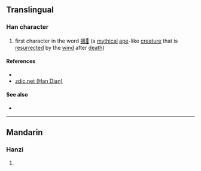 {{character info/new}}
==Translingual==

===Han character===
{{Han char|rn=94|rad=犬|as=09|sn=12|four=47210|canj=KHHNI|ids=⿰犭風}}

# first character in the word [[猦𤝕]] (a [[mythical]] [[ape]]-like [[creature]] that is [[resurrect]]ed by the [[wind]] after [[death]])

====References====
* {{Han ref|kx=0714.150|dkj=20522|dj=1126.140|hdz=21359.030|uh=7326|ud=29478|bh=DA76|bd=55926}}
* [http://www.zdic.net/zd/zi/ZdicE7Zdic8CZdicA6.htm zdic.net (Han Dian)]

====See also====
* {{l|mul|𤝕}}

----

==Mandarin==

===Hanzi===
{{cmn-hanzi|pin=[[fēng]] ([[feng1]])|wg=feng<sup>1</sup>}}

# {{defn|lang=cmn|sort=犬09}}